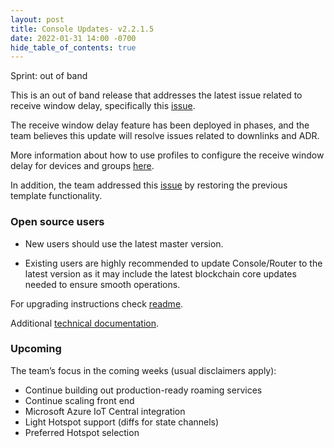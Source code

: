 ```yaml
---
layout: post
title: Console Updates- v2.2.1.5
date: 2022-01-31 14:00 -0700
hide_table_of_contents: true
---
```


Sprint: out of band

This is an out of band release that addresses the latest issue related to receive window delay,
specifically this [issue](https://github.com/helium/router/issues/571).

<!--truncate-->

The receive window delay feature has been deployed in phases, and the team believes this update will
resolve issues related to downlinks and ADR.

More information about how to use profiles to configure the receive window delay for devices and
groups [here](https://docs.helium.com/use-the-network/console/profiles/#receive-window-delay).

In addition, the team addressed this [issue](https://github.com/helium/router/issues/590) by
restoring the previous template functionality.

### Open source users

- New users should use the latest master version.

- Existing users are highly recommended to update Console/Router to the latest version as it may
  include the latest blockchain core updates needed to ensure smooth operations.

For upgrading instructions check
[readme](https://github.com/helium/console#upgrading-your-open-source-consolerouter).

Additional
[technical documentation](https://docs.helium.com/use-the-network/run-console/#console-setup).

### Upcoming

The team’s focus in the coming weeks (usual disclaimers apply):

- Continue building out production-ready roaming services
- Continue scaling front end
- Microsoft Azure IoT Central integration
- Light Hotspot support (diffs for state channels)
- Preferred Hotspot selection
